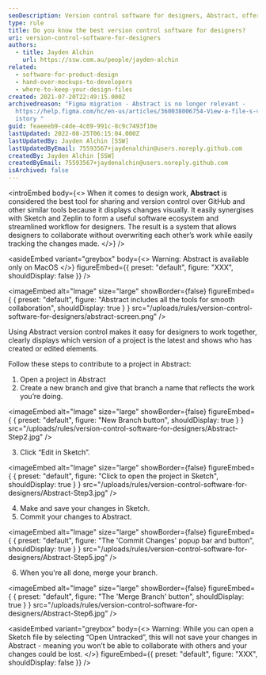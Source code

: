 ```yaml
---
seoDescription: Version control software for designers, Abstract, offers a visually-driven approach to sharing and collaboration, streamlining workflows with Sketch and Zeplin.
type: rule
title: Do you know the best version control software for designers?
uri: version-control-software-for-designers
authors:
  - title: Jayden Alchin
    url: https://ssw.com.au/people/jayden-alchin
related:
  - software-for-product-design
  - hand-over-mockups-to-developers
  - where-to-keep-your-design-files
created: 2021-07-20T22:49:15.000Z
archivedreason: "Figma migration - Abstract is no longer relevant -
  https://help.figma.com/hc/en-us/articles/360038006754-View-a-file-s-version-h\
  istory "
guid: feaeeeb9-c4de-4c09-991c-8c9c7493f10e
lastUpdated: 2022-08-25T06:15:04.000Z
lastUpdatedBy: Jayden Alchin [SSW]
lastUpdatedByEmail: 75593567+jaydenalchin@users.noreply.github.com
createdBy: Jayden Alchin [SSW]
createdByEmail: 75593567+jaydenalchin@users.noreply.github.com
isArchived: false
---
```


<introEmbed
  body={<>
When it comes to design work, **Abstract** is considered the best tool for sharing and version control over GitHub and other similar tools because
it displays changes visually. It easily synergises with Sketch and Zeplin to form a useful software ecosystem and streamlined workflow for designers.
The result is a system that allows designers to collaborate without overwriting each other’s work while easily tracking the changes made.
  </>}
/>

<asideEmbed
  variant="greybox"
  body={<>
    Warning: Abstract is available only on MacOS
  </>}
  figureEmbed={{
    preset: "default",
    figure: "XXX",
    shouldDisplay: false
  }}
/>



<imageEmbed
  alt="Image"
  size="large"
  showBorder={false}
  figureEmbed={ {
    preset: "default",
    figure: "Abstract includes all the tools for smooth collaboration",
    shouldDisplay: true
  } }
  src="/uploads/rules/version-control-software-for-designers/abstract-screen.png"
/>


Using Abstract version control makes it easy for designers to work together, clearly displays which version of a project is the latest and
shows who has created or edited elements.

Follow these steps to contribute to a project in Abstract:

1. Open a project in Abstract
2. Create a new branch and give that branch a name that reflects the work you’re doing.
   
<imageEmbed
  alt="Image"
  size="large"
  showBorder={false}
  figureEmbed={ {
    preset: "default",
    figure: "New Branch button",
    shouldDisplay: true
  } }
  src="/uploads/rules/version-control-software-for-designers/Abstract-Step2.jpg"
/>


3. Click “Edit in Sketch”.
   
<imageEmbed
  alt="Image"
  size="large"
  showBorder={false}
  figureEmbed={ {
    preset: "default",
    figure: "Click to open the project in Sketch",
    shouldDisplay: true
  } }
  src="/uploads/rules/version-control-software-for-designers/Abstract-Step3.jpg"
/>


4. Make and save your changes in Sketch.
5. Commit your changes to Abstract.
   
<imageEmbed
  alt="Image"
  size="large"
  showBorder={false}
  figureEmbed={ {
    preset: "default",
    figure: "The 'Commit Changes' popup bar and button",
    shouldDisplay: true
  } }
  src="/uploads/rules/version-control-software-for-designers/Abstract-Step5.jpg"
/>


6. When you're all done, merge your branch.
   
<imageEmbed
  alt="Image"
  size="large"
  showBorder={false}
  figureEmbed={ {
    preset: "default",
    figure: "The 'Merge Branch' button",
    shouldDisplay: true
  } }
  src="/uploads/rules/version-control-software-for-designers/Abstract-Step6.jpg"
/>



<asideEmbed
  variant="greybox"
  body={<>
    Warning: While you can open a Sketch file by selecting “Open Untracked”, this will not save your changes in Abstract - meaning you won’t be able to collaborate with others and your changes could be lost.
  </>}
  figureEmbed={{
    preset: "default",
    figure: "XXX",
    shouldDisplay: false
  }}
/>
